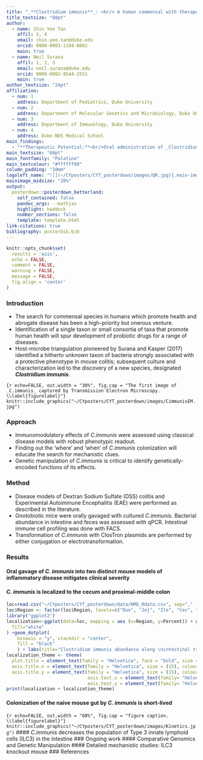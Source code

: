 ```yaml
---
title: "_**Clostridium immunis**_: <br/> A human commensal with therapeutic immunomodulatory effects"
title_textsize: "80pt"
author:
  - name: Chin Yee Tan
    affil: 2, 4
    email: chin.yee.tan@duke.edu
    orcid: 0000-0003-1104-6082
    main: true
  - name: Neil Surana
    affil: 1, 2, 3
    email: neil.surana@duke.edu
    orcid: 0000-0002-9544-2551
    main: true
author_textsize: "24pt"
affiliation:
  - num: 1
    address: Department of Pediatrics, Duke University
  - num: 2
    address: Department of Molecular Genetics and Microbiology, Duke University
  - num: 3
    address: Department of Immunology, Duke University
  - num: 4
    address: Duke-NUS Medical School
main_findings:
  - "**Therapeutic Potential:**<br/>Oral administration of _Clostridium immunis_ to mice ameliorates colitis and autoimmune encephalitis severity<br/><br/>**Localization and Colonization:** _Clostridium immunis_ localizes to the mouse cecum and proximal colon and displays short term kinetics upon single gavage<br/><br/>**Immunomodulatory Effects:** _Clostridium immunis_ modulates the intestinal type 3 innate lymphoid cell (ILC3) population"
main_textsize: "60pt"
main_fontfamily: "Palatino"
main_textcolour: "#ffffff90"
column_padding: "10mm"
logoleft_name: "![](~/CYposters/CYT_posterdown/images/QR.jpg){.main-img-mid}" 
mainimage_midsize: "20%"
output: 
  posterdown::posterdown_betterland:
    self_contained: false
    pandoc_args: --mathjax
    highlight: haddock
    number_sections: false
    template: template.html
link-citations: true
bibliography: posterbib.bib
---
```

```r
knitr::opts_chunk$set(
  results = 'asis',
  echo = FALSE,
  comment = FALSE,
  warning = FALSE,
  message = FALSE,
  fig.align = 'center'
)
```
### Introduction
- The search for commensal species in humans which promote health and abrogate disease has been a high-priority but onerous venture.
- Identification of a single taxon or small consortia of taxa that promote human health will spur development of probiotic drugs for a range of diseases.
- Host-microbe triangulation pioneered by Surana and Kasper (2017) identified a hitherto unknown taxon of bacteria strongly associated with a protective phenotype in mouse colitis; subsequent culture and characterization led to the discovery of a new species, designated _**Clostridium immunis**_.<br/>

```{r echo=FALSE, out.width = "30%", fig.cap = "The first image of _C.immunis_ captured by Transmission Electron Microscopy. \\label{figurelabel}"}
knitr::include_graphics("~/CYposters/CYT_posterdown/images/CimmunisEM.jpg")
```

### Approach
- Immunomodulatory effects of _C.immunis_ were assessed using classical disease models with robust phenotypic readout.
- Finding out the 'where' and 'when' of _C.immunis_ colonization will educate the search for mechanistic clues.
- Genetic manipulation of _C.immunis_ is critical to identify genetically-encoded functions of its effects.

### Method
- Disease models of Dextran Sodium Sulfate (DSS) colitis and Experimental Autoimmune Encephalitis (EAE) were performed as described in the literature.
- Gnotobiotic mice were orally gavaged with cultured _C.immunis_. Bacterial abundance in intestine and feces was assessed with qPCR. Intestinal immune cell profiling was done with FACS.
- Transformation of _C.immunis_ with ClosTron plasmids are performed by either conjugation or electrotransformation.

### Results
#### Oral gavage of _C. immunis_ into two distinct mouse models of inflammatory disease mitigates clinical severity

#### _C. immunis_ is localized to the cecum and proximal-middle colon

```r
loc=read.csv("~/CYposters/CYT_posterdown/data/HMb_Rdata.csv", sep="," , header=TRUE)
loc$Region <- factor(loc$Region, levels=c("Duo", "Jej", "Ile", "Cec", "Prox Col", "Mid Col", "Dist Col", "Feces"))
library("ggplot2")
localization<-ggplot(data=loc, mapping = aes (x=Region, y=Percent)) + geom_boxplot(
  fill="white"
) +geom_dotplot(
    binaxis = "y", stackdir = "center",
    fill = "black"
    ) + labs(title="Clostridium immunis abundance along \nintestinal tract", x= "Intestinal Region",y = "% of all bacteria") 
localization_theme <- theme(
  plot.title = element_text(family = "Helvetica", face = "bold", size = (20), hjust = 0.5), 
  axis.title.x = element_text(family = "Helvetica", size = (15), colour = "black", margin = margin(10,0,0,0)),
  axis.title.y = element_text(family = "Helvetica", size = (15), colour = "black", margin = margin(0,10,0,0)),
                              axis.text.x = element_text(family= "Helvetica", size = (12), colour = "black"),
                              axis.text.y = element_text(family= "Helvetica", size = (12), colour = "black"))
print(localization + localization_theme)

```

#### Colonization of the naive mouse gut by _C. immunis_ is short-lived 

```{r echo=FALSE, out.width = "60%", fig.cap = "figure caption. \\label{figurelabel}"}
knitr::include_graphics("~/CYposters/CYT_posterdown/images/Kinetics.jpg")
```
#### _C.immunis_ decreases the population of Type 3 innate lymphoid cells (ILC3) in the intestine
### Ongoing work
#### Comparative Genomics and Genetic Manipulation
#### Detailed mechanistic studies: ILC3 knockout mouse
### References
<!---
[Neil's original paper]
[Review paper on search for commensal organisms with immunomodulatory potential]
[posterdown citation]
--->
